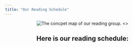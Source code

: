 ```yaml
---
title: "Our Reading Schedule"
---
```


<center>
![The concpet map of our reading group.](conceptmap.png)
<\center>

## Here is our reading schedule:

